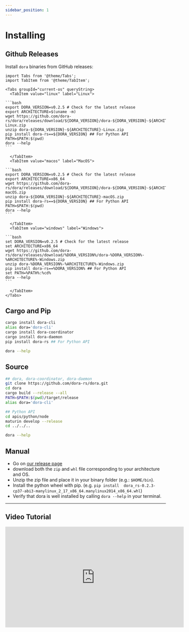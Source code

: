 ```yaml
---
sidebar_position: 1
---
```


# Installing

## Github Releases


Install `dora` binaries from GitHub releases:

````mdx-code-block
import Tabs from '@theme/Tabs';
import TabItem from '@theme/TabItem';

<Tabs groupId="current-os" queryString>
  <TabItem value="linux" label="Linux">

```bash
export DORA_VERSION=v0.2.5 # Check for the latest release
export ARCHITECTURE=$(uname -m)
wget https://github.com/dora-rs/dora/releases/download/${DORA_VERSION}/dora-${DORA_VERSION}-${ARCHITECTURE}-Linux.zip
unzip dora-${DORA_VERSION}-${ARCHITECTURE}-Linux.zip
pip install dora-rs==${DORA_VERSION} ## For Python API
PATH=$PATH:$(pwd)
dora --help
```

  </TabItem>
  <TabItem value="macos" label="MacOS">

```bash
export DORA_VERSION=v0.2.5 # Check for the latest release
export ARCHITECTURE=x86_64
wget https://github.com/dora-rs/dora/releases/download/${DORA_VERSION}/dora-${DORA_VERSION}-${ARCHITECTURE}-macOS.zip
unzip dora-${DORA_VERSION}-${ARCHITECTURE}-macOS.zip
pip install dora-rs==${DORA_VERSION} ## For Python API
PATH=$PATH:$(pwd)
dora --help
```

  </TabItem>
  <TabItem value="windows" label="Windows">

```bash
set DORA_VERSION=v0.2.5 # Check for the latest release
set ARCHITECTURE=x86_64
wget https://github.com/dora-rs/dora/releases/download/%DORA_VERSION%/dora-%DORA_VERSION%-%ARCHITECTURE%-Windows.zip
unzip dora-%DORA_VERSION%-%ARCHITECTURE%-Windows.zip
pip install dora-rs==%DORA_VERSION% ## For Python API
set PATH=%PATH%:%cd%
dora --help
```

  </TabItem>
</Tabs>
````


## Cargo and Pip

```bash
cargo install dora-cli
alias dora='dora-cli'
cargo install dora-coordinator
cargo install dora-daemon
pip install dora-rs ## For Python API

dora --help
```

## Source

```bash
## dora, dora-coordinator, dora-daemon
git clone https://github.com/dora-rs/dora.git
cd dora
cargo build --release --all 
PATH=$PATH:$(pwd)/target/release
alias dora='dora-cli'

## Python API
cd apis/python/node
maturin develop --release
cd ../../..

dora --help
```

## Manual

- Go on [our release page](https://github.com/dora-rs/dora/releases)
- download both the `zip` and `whl` file corresponding to your architecture and OS.
- Unzip the zip file and place it in your binary folder (e.g.: `$HOME/bin`).
- Install the python wheel with pip. (e.g. `pip install 
dora_rs-0.2.3-cp37-abi3-manylinux_2_17_x86_64.manylinux2014_x86_64.whl`)
- Verify that dora is well installed by calling `dora --help` in your terminal. 

---

## Video Tutorial

 <iframe width="560" height="315" src="https://www.youtube.com/embed/47Bl-aGakgg" title="YouTube video player" frameborder="0" allow="accelerometer; autoplay; clipboard-write; encrypted-media; gyroscope; picture-in-picture; web-share" allowfullscreen></iframe>